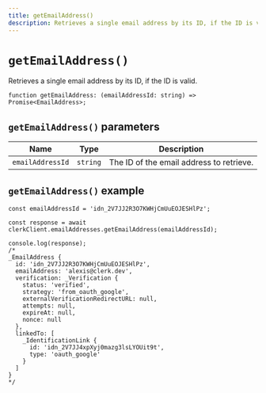 ```yaml
---
title: getEmailAddress()
description: Retrieves a single email address by its ID, if the ID is valid.
---
```


# `getEmailAddress()`

Retrieves a single email address by its ID, if the ID is valid. 

```tsx
function getEmailAddress: (emailAddressId: string) => Promise<EmailAddress>;
```

## `getEmailAddress()` parameters

| Name | Type | Description |
| --- | --- | --- |
| `emailAddressId` | `string` | The ID of the email address to retrieve. |

## `getEmailAddress()` example

```tsx
const emailAddressId = 'idn_2V7JJ2R3O7KWHjCmUuEOJESHlPz';

const response = await clerkClient.emailAddresses.getEmailAddress(emailAddressId);

console.log(response);
/*
_EmailAddress {
  id: 'idn_2V7JJ2R3O7KWHjCmUuEOJESHlPz',
  emailAddress: 'alexis@clerk.dev',
  verification: _Verification {
    status: 'verified',
    strategy: 'from_oauth_google',
    externalVerificationRedirectURL: null,
    attempts: null,
    expireAt: null,
    nonce: null
  },
  linkedTo: [
    _IdentificationLink {
      id: 'idn_2V7JJ4xpXyj0mazg3lsLYOUit9t',
      type: 'oauth_google'
    }
  ]
}
*/
```